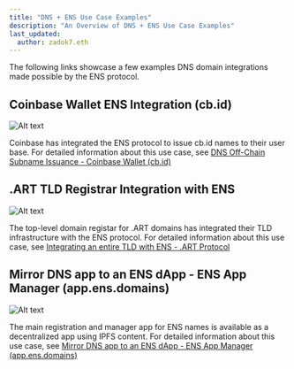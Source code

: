 ```yaml
---
title: "DNS + ENS Use Case Examples"
description: "An Overview of DNS + ENS Use Case Examples"
last_updated:
  author: zadok7.eth
---
```


The following links showcase a few examples DNS domain integrations made possible by the ENS protocol.

## Coinbase Wallet ENS Integration (cb.id)

![Alt text](https://dnstoens.com/images/coinbase-logo1.png "Coinbase Wallet ENS Integration")

Coinbase has integrated the ENS protocol to issue cb.id names to their user base. For detailed information about this use case, see [DNS Off-Chain Subname Issuance - Coinbase Wallet (cb.id)](1-index)

## .ART TLD Registrar Integration with ENS

![Alt text](https://dnstoens.com/images/art-protocol-wht.png ".ART TLD integration with ENS")

The top-level domain registar for .ART domains has integrated their TLD infrastructure with the ENS protocol. For detailed information about this use case, see [Integrating an entire TLD with ENS - .ART Protocol](2-index)

## Mirror DNS app to an ENS dApp - ENS App Manager (app.ens.domains)

![Alt text](https://dnstoens.com/images/ens-logo-wht.png "ENS Logo")

The main registration and manager app for ENS names is available as a decentralized app using IPFS content. For detailed information about this use case, see [Mirror DNS app to an ENS dApp - ENS App Manager (app.ens.domains)](3-index)


